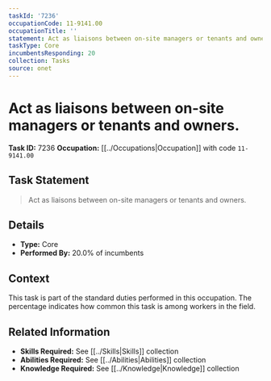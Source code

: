 ```yaml
---
taskId: '7236'
occupationCode: 11-9141.00
occupationTitle: ''
statement: Act as liaisons between on-site managers or tenants and owners.
taskType: Core
incumbentsResponding: 20
collection: Tasks
source: onet
---
```

# Act as liaisons between on-site managers or tenants and owners.

**Task ID:** 7236
**Occupation:** [[../Occupations|Occupation]] with code `11-9141.00`

## Task Statement

> Act as liaisons between on-site managers or tenants and owners.

## Details

- **Type:** Core
- **Performed By:** 20.0% of incumbents

## Context

This task is part of the standard duties performed in this occupation. The percentage indicates how common this task is among workers in the field.

## Related Information

- **Skills Required:** See [[../Skills|Skills]] collection
- **Abilities Required:** See [[../Abilities|Abilities]] collection
- **Knowledge Required:** See [[../Knowledge|Knowledge]] collection

